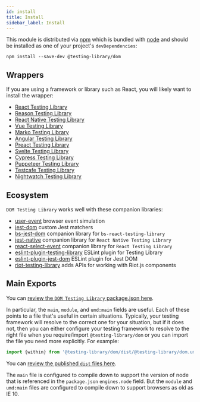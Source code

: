 ```yaml
---
id: install
title: Install
sidebar_label: Install
---
```


This module is distributed via [npm][npm] which is bundled with [node][node] and
should be installed as one of your project's `devDependencies`:

```
npm install --save-dev @testing-library/dom
```

## Wrappers

If you are using a framework or library such as React, you will likely want to
install the wrapper:

- [React Testing Library](react-testing-library/intro.mdx)
- [Reason Testing Library](bs-react-testing-library/intro.mdx)
- [React Native Testing Library](react-native-testing-library/intro.mdx)
- [Vue Testing Library](vue-testing-library/intro.mdx)
- [Marko Testing Library](marko-testing-library/intro.mdx)
- [Angular Testing Library](angular-testing-library/intro.mdx)
- [Preact Testing Library](preact-testing-library/intro.mdx)
- [Svelte Testing Library](svelte-testing-library/intro.mdx)
- [Cypress Testing Library](cypress-testing-library/intro.mdx)
- [Puppeteer Testing Library](pptr-testing-library/intro.mdx)
- [Testcafe Testing Library](testcafe-testing-library/intro.mdx)
- [Nightwatch Testing Library](nightwatch-testing-library/intro.mdx)

## Ecosystem

`DOM Testing Library` works well with these companion libraries:

- [user-event](ecosystem-user-event.mdx) browser event simulation
- [jest-dom](ecosystem-jest-dom.mdx) custom Jest matchers
- [bs-jest-dom](ecosystem-bs-jest-dom.mdx) companion library for
  `bs-react-testing-library`
- [jest-native](ecosystem-jest-native.mdx) companion library for
  `React Native Testing Library`
- [react-select-event](ecosystem-react-select-event.mdx) companion library for
  `React Testing Library`
- [eslint-plugin-testing-library](ecosystem-eslint-plugin-testing-library.mdx)
  ESLint plugin for Testing Library
- [eslint-plugin-jest-dom](ecosystem-eslint-plugin-jest-dom.mdx) ESLint plugin
  for Jest DOM
- [riot-testing-library](ecosystem-riot-testing-library.mdx) adds APIs for
  working with Riot.js components

## Main Exports

You can
[review the `DOM Testing Library` package.json here](https://unpkg.com/@testing-library/dom/package.json).

In particular, the `main`, `module`, and `umd:main` fields are useful. Each of
these points to a file that's useful in certain situations. Typically, your
testing framework will resolve to the correct one for your situation, but if it
does not, then you can either configure your testing framework to resolve to the
right file when you require/import `@testing-library/dom` or you can import the
file you need more explicitly. For example:

```js
import {within} from '@testing-library/dom/dist/@testing-library/dom.umd.js'
```

You can
[review the published `dist` files here](https://unpkg.com/@testing-library/dom/dist/).

The `main` file is configured to compile down to support the version of node
that is referenced in the `package.json` `engines.node` field. But the `module`
and `umd:main` files are configured to compile down to support browsers as old
as IE 10.

<!--
Links
-->

[npm]: https://www.npmjs.com/
[node]: https://nodejs.org
